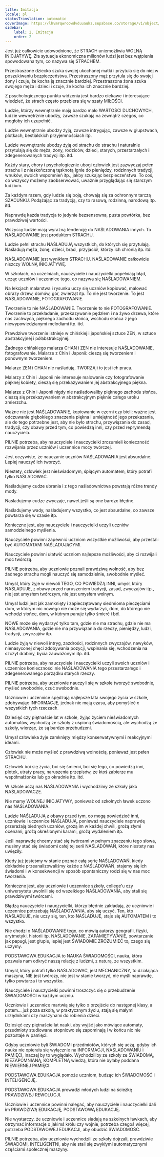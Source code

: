 ```yaml
---
title: Imitacja
locale: pl
statusTranslation: automatic
coverImage: https://lhvmrqwrcowdvduuaukz.supabase.co/storage/v1/object/public/strapi-uploads/small_cover-educacion-fundamental.webp-2d51a7828a2b1309555be27f7e2a61a0.webp
sidebar:
    label: 2. Imitacja
    order: 2
---
```

Jest już całkowicie udowodnione, że STRACH uniemożliwia WOLNĄ INICJATYWĘ. Zła sytuacja ekonomiczna milionów ludzi jest bez wątpienia spowodowana tym, co nazywa się STRACHEM.

Przestraszone dziecko szuka swojej ukochanej matki i przytula się do niej w poszukiwaniu bezpieczeństwa. Przestraszony mąż przytula się do swojej żony i czuje, że kocha ją znacznie bardziej. Przestraszona żona szuka swojego męża i dzieci i czuje, że kocha ich znacznie bardziej.

Z psychologicznego punktu widzenia jest bardzo ciekawe i interesujące wiedzieć, że strach często przebiera się w szaty MIŁOŚCI.

Ludzie, którzy wewnętrznie mają bardzo mało WARTOŚCI DUCHOWYCH, ludzie wewnętrznie ubodzy, zawsze szukają na zewnątrz czegoś, co mogłoby ich uzupełnić.

Ludzie wewnętrznie ubodzy żyją, zawsze intrygując, zawsze w głupstwach, plotkach, bestialskich przyjemnościach itp.

Ludzie wewnętrznie ubodzy żyją od strachu do strachu i naturalnie przytulają się do męża, żony, rodziców, dzieci, starych, przestarzałych i zdegenerowanych tradycji itp. itd.

Każdy stary, chory i psychologicznie ubogi człowiek jest zazwyczaj pełen strachu i z nieskończoną tęsknotą lgnie do pieniędzy, rodzinnych tradycji, wnuków, swoich wspomnień itp., jakby szukając bezpieczeństwa. To coś, co wszyscy możemy zaobserwować, uważnie przyglądając się starszym ludziom.

Za każdym razem, gdy ludzie się boją, chowają się za ochronnym tarczą SZACUNKU. Podążając za tradycją, czy to rasową, rodzinną, narodową itp. itd.

Naprawdę każda tradycja to jedynie bezsensowna, pusta powtórka, bez prawdziwej wartości.

Wszyscy ludzie mają wyraźną tendencję do NAŚLADOWANIA innych. To NAŚLADOWANIE jest produktem STRACHU.

Ludzie pełni strachu NAŚLADUJĄ wszystkich, do których się przytulają. Naśladują męża, żonę, dzieci, braci, przyjaciół, którzy ich chronią itp. itd.

NAŚLADOWANIE jest wynikiem STRACHU. NAŚLADOWANIE całkowicie niszczy WOLNĄ INICJATYWĘ.

W szkołach, na uczelniach, nauczyciele i nauczycielki popełniają błąd, ucząc uczniów i uczennice tego, co nazywa się NAŚLADOWANIEM.

Na lekcjach malarstwa i rysunku uczy się uczniów kopiować, malować obrazy drzew, domów, gór, zwierząt itp. To nie jest tworzenie. To jest NAŚLADOWANIE, FOTOGRAFOWANIE.

Tworzenie to nie NAŚLADOWANIE. Tworzenie to nie FOTOGRAFOWANIE. Tworzenie to przekładanie, przekazywanie pędzlem i na żywo drzewa, które nas zachwyca, pięknego zachodu słońca, wschodu słońca z jego niewypowiedzianymi melodiami itp. itd.

Prawdziwe tworzenie istnieje w chińskiej i japońskiej sztuce ZEN, w sztuce abstrakcyjnej i półabstrakcyjnej.

Żadnego chińskiego malarza CHAN i ZEN nie interesuje NAŚLADOWANIE, fotografowanie. Malarze z Chin i Japonii: cieszą się tworzeniem i ponownym tworzeniem.

Malarze ZEN i CHAN nie naśladują, TWORZĄ i to jest ich praca.

Malarzy z Chin i Japonii nie interesuje malowanie czy fotografowanie pięknej kobiety, cieszą się przekazywaniem jej abstrakcyjnego piękna.

Malarze z Chin i Japonii nigdy nie naśladowaliby pięknego zachodu słońca, cieszą się przekazywaniem w abstrakcyjnym pięknie całego uroku zmierzchu.

Ważne nie jest NAŚLADOWANIE, kopiowanie w czerni czy bieli; ważne jest odczuwanie głębokiego znaczenia piękna i umiejętność jego przekazania, ale do tego potrzebne jest, aby nie było strachu, przywiązania do zasad, tradycji, czy obawy przed tym, co powiedzą inni, czy przed reprymendą nauczyciela.

PILNIE potrzeba, aby nauczyciele i nauczycielki zrozumieli konieczność rozwijania przez uczniów i uczennice mocy twórczej.

Jest oczywiste, że nauczanie uczniów NAŚLADOWANIA jest absurdalne. Lepiej nauczyć ich tworzyć.

Niestety, człowiek jest nieświadomym, śpiącym automatem, który potrafi tylko NAŚLADOWAĆ.

Naśladujemy cudze ubrania i z tego naśladownictwa powstają różne trendy mody.

Naśladujemy cudze zwyczaje, nawet jeśli są one bardzo błędne.

Naśladujemy wady, naśladujemy wszystko, co jest absurdalne, co zawsze powtarza się w czasie itp.

Konieczne jest, aby nauczyciele i nauczycielki uczyli uczniów samodzielnego myślenia.

Nauczyciele powinni zapewnić uczniom wszystkie możliwości, aby przestali być AUTOMATAMI NAŚLADUJĄCYMI.

Nauczyciele powinni ułatwić uczniom najlepsze możliwości, aby ci rozwijali moc twórczą.

PILNIE potrzeba, aby uczniowie poznali prawdziwą wolność, aby bez żadnego strachu mogli nauczyć się samodzielnie, swobodnie myśleć.

Umysł, który żyje w niewoli TEGO, CO POWIEDZĄ INNI, umysł, który NAŚLADUJE, z obawy przed naruszeniem tradycji, zasad, zwyczajów itp., nie jest umysłem twórczym, nie jest umysłem wolnym.

Umysł ludzi jest jak zamknięty i zapieczętowany siedmioma pieczęciami dom, w którym nic nowego nie może się wydarzyć, dom, do którego nie wchodzi słońce, dom, w którym panuje tylko śmierć i ból.

NOWE może się wydarzyć tylko tam, gdzie nie ma strachu, gdzie nie ma NAŚLADOWANIA, gdzie nie ma przywiązania do rzeczy, pieniędzy, ludzi, tradycji, zwyczajów itp.

Ludzie żyją w niewoli intryg, zazdrości, rodzinnych zwyczajów, nawyków, nienasyconej chęci zdobywania pozycji, wspinania się, wchodzenia na szczyt drabiny, bycia zauważonym itp. itd.

PILNIE potrzeba, aby nauczyciele i nauczycielki uczyli swoich uczniów i uczennice konieczności nie NAŚLADOWANIA tego przestarzałego i zdegenerowanego porządku starych rzeczy.

PILNIE potrzeba, aby uczniowie nauczyli się w szkole tworzyć swobodnie, myśleć swobodnie, czuć swobodnie.

Uczniowie i uczennice spędzają najlepsze lata swojego życia w szkole, zdobywając INFORMACJE, jednak nie mają czasu, aby pomyśleć o wszystkich tych rzeczach.

Dziesięć czy piętnaście lat w szkole, żyjąc życiem nieświadomych automatów, wychodzą ze szkoły z uśpioną świadomością, ale wychodzą ze szkoły, wierząc, że są bardzo przebudzeni.

Umysł człowieka żyje zamknięty między konserwatywnymi i reakcyjnymi ideami.

Człowiek nie może myśleć z prawdziwą wolnością, ponieważ jest pełen STRACHU.

Człowiek boi się życia, boi się śmierci, boi się tego, co powiedzą inni, plotek, utraty pracy, naruszenia przepisów, że ktoś zabierze mu współmałżonka lub go okradnie itp. itd.

W szkole uczą nas NAŚLADOWANIA i wychodzimy ze szkoły jako NAŚLADOWACZE.

Nie mamy WOLNEJ INICJATYWY, ponieważ od szkolnych ławek uczono nas NAŚLADOWANIA.

Ludzie NAŚLADUJĄ z obawy przed tym, co mogą powiedzieć inni, uczniowie i uczennice NAŚLADUJĄ, ponieważ nauczyciele naprawdę przerażają biednych uczniów, grożą im w każdej chwili, grożą złymi ocenami, grożą określonymi karami, grożą wydaleniem itp.

Jeśli naprawdę chcemy stać się twórcami w pełnym znaczeniu tego słowa, musimy stać się świadomi całej tej serii NAŚLADOWAŃ, które niestety nas uwięziły.

Kiedy już jesteśmy w stanie poznać całą serię NAŚLADOWAŃ, kiedy dokładnie przeanalizowaliśmy każde z NAŚLADOWAŃ, stajemy się ich świadomi i w konsekwencji w sposób spontaniczny rodzi się w nas moc tworzenia.

Konieczne jest, aby uczniowie i uczennice szkoły, college'u czy uniwersytetu uwolnili się od wszelkiego NAŚLADOWANIA, aby stali się prawdziwymi twórcami.

Błądzą nauczyciele i nauczycielki, którzy błędnie zakładają, że uczniowie i uczennice potrzebują NAŚLADOWANIA, aby się uczyć. Ten, kto NAŚLADUJE, nie uczy się, ten, kto NAŚLADUJE, staje się AUTOMATEM i to wszystko.

Nie chodzi o NAŚLADOWANIE tego, co mówią autorzy geografii, fizyki, arytmetyki, historii itp. NAŚLADOWANIE, ZAPAMIĘTYWANIE, powtarzanie jak papugi, jest głupie, lepiej jest ŚWIADOMIE ZROZUMIEĆ to, czego się uczymy.

PODSTAWOWA EDUKACJA to NAUKA ŚWIADOMOŚCI, nauka, która pozwala nam odkryć naszą relację z ludźmi, z naturą, ze wszystkim.

Umysł, który potrafi tylko NAŚLADOWAĆ, jest MECHANICZNY, to działająca maszyna, NIE jest twórczy, nie jest w stanie tworzyć, nie myśli naprawdę, tylko powtarza i to wszystko.

Nauczyciele i nauczycielki powinni troszczyć się o przebudzenie ŚWIADOMOŚCI w każdym uczniu.

Uczniowie i uczennice martwią się tylko o przejście do następnej klasy, a potem... już poza szkołą, w praktycznym życiu, stają się małymi urzędnikami czy maszynami do robienia dzieci.

Dziesięć czy piętnaście lat nauki, aby wyjść jako mówiące automaty, przedmioty studiowane stopniowo się zapominają i w końcu nic nie pozostaje w pamięci.

Gdyby uczniowie byli ŚWIADOMI przedmiotów, których się uczą, gdyby ich nauka nie opierała się wyłącznie na INFORMACJI, NAŚLADOWANIU i PAMIĘCI, inaczej by to wyglądało. Wychodziliby ze szkoły ze ŚWIADOMĄ, NIEZAPOMNIANĄ, KOMPLETNĄ wiedzą, która nie byłaby poddana NIEWIERNEJ PAMIĘCI.

PODSTAWOWA EDUKACJA pomoże uczniom, budząc ich ŚWIADOMOŚĆ i INTELIGENCJĘ.

PODSTAWOWA EDUKACJA prowadzi młodych ludzi na ścieżkę PRAWDZIWEJ REWOLUCJI.

Uczniowie i uczennice powinni nalegać, aby nauczyciele i nauczycielki dali im PRAWDZIWĄ EDUKACJĘ, PODSTAWOWĄ EDUKACJĘ.

Nie wystarczy, że uczniowie i uczennice siadają na szkolnych ławkach, aby otrzymać informacje o jakimś królu czy wojnie, potrzeba czegoś więcej, potrzeba PODSTAWOWEJ EDUKACJI, aby obudzić ŚWIADOMOŚĆ.

PILNIE potrzeba, aby uczniowie wychodzili ze szkoły dojrzali, prawdziwie ŚWIADOMI, INTELIGENTNI, aby nie stali się zwykłymi automatycznymi częściami społecznej maszyny.
